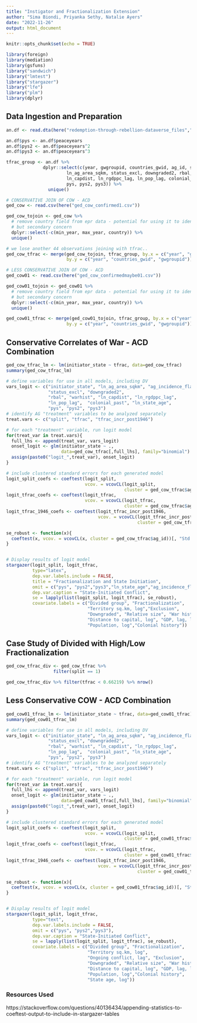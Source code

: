 ---
title: "Instigator and Fractionalization Extension"
author: "Sima Biondi, Priyanka Sethy, Natalie Ayers"
date: "2022-11-26"
output: html_document
---

```{r setup, include=FALSE}
knitr::opts_chunk$set(echo = TRUE)

library(foreign)
library(mediation)
library(gsfuns)
library("sandwich")
library("lmtest")
library("stargazer")
library("lfe")
library("plm")
library(dplyr)
```

## Data Ingestion and Preparation

```{r read in data}
an.df <- read.dta(here("redemption-through-rebellion-dataverse_files","epr_segment_level_analysis.dta"))

an.df$pys <- an.df$peaceyears
an.df$pys2 <- an.df$peaceyears^2
an.df$pys3 <- an.df$peaceyears^3

tfrac_group <- an.df %>%
              dplyr::select(c(year, gwgroupid, countries_gwid, ag_id, split, tfrac, tfrac_incr, tfrac_incr_post1946,
                       ln_ag_area_sqkm, status_excl, downgraded2, rbal, warhist, 
                       ln_capdist, ln_rgdppc_lag, ln_pop_lag, colonial_past, ln_state_age, ag_incidence_flag_lag,
                       pys, pys2, pys3)) %>% 
                unique()

# CONSERVATIVE JOIN OF COW - ACD
ged_cow <- read.csv(here("ged_cow_confirmed1.csv"))

ged_cow_tojoin <- ged_cow %>%
  # remove country field from epr data - potential for using it to identify extrastate? 
  # but secondary concern
  dplyr::select(-c(min_year, max_year, country)) %>%
  unique()

# we lose another 44 observations joining with tfrac.. 
ged_cow_tfrac <- merge(ged_cow_tojoin, tfrac_group, by.x = c("year", "gwid", "gwgroupid"),
                       by.y = c("year", "countries_gwid", "gwgroupid"))

# LESS CONSERVATIVE JOIN OF COW - ACD
ged_cow01 <- read.csv(here("ged_cow_confirmedmaybe01.csv"))

ged_cow01_tojoin <- ged_cow01 %>%
  # remove country field from epr data - potential for using it to identify extrastate? 
  # but secondary concern
  dplyr::select(-c(min_year, max_year, country)) %>%
  unique()

ged_cow01_tfrac <- merge(ged_cow01_tojoin, tfrac_group, by.x = c("year", "gwid", "gwgroupid"),
                       by.y = c("year", "countries_gwid", "gwgroupid"))
```

## Conservative Correlates of War - ACD Combination

```{r conservative regression no covars}
ged_cow_tfrac_lm <- lm(initiator_state ~ tfrac, data=ged_cow_tfrac)
summary(ged_cow_tfrac_lm)
```

```{r conservative regression full, warning=FALSE}
# define variables for use in all models, including DV
vars_logit <- c("initiator_state", "ln_ag_area_sqkm", "ag_incidence_flag_lag",
                "status_excl", "downgraded2",
                "rbal", "warhist", "ln_capdist", "ln_rgdppc_lag",
                "ln_pop_lag",  "colonial_past", "ln_state_age",
                "pys", "pys2", "pys3")
# identify AG "treatment" variables to be analyzed separately
treat.vars <- c("split", "tfrac", "tfrac_incr_post1946")

# for each "treatment" variable, run logit model
for(treat_var in treat.vars){
  full_lhs <- append(treat_var, vars_logit)
  onset_logit <- glm(initiator_state ~ ., 
                     data=ged_cow_tfrac[,full_lhs], family="binomial")
  assign(paste0("logit_",treat_var), onset_logit)
}

# include clustered standard errors for each generated model
logit_split_coefs <- coeftest(logit_split, 
                              vcov. = vcovCL(logit_split, 
                                             cluster = ged_cow_tfrac$ag_id))
logit_tfrac_coefs <- coeftest(logit_tfrac, 
                              vcov. = vcovCL(logit_tfrac, 
                                             cluster = ged_cow_tfrac$ag_id))
logit_tfrac_1946_coefs <- coeftest(logit_tfrac_incr_post1946, 
                                   vcov. = vcovCL(logit_tfrac_incr_post1946, 
                                                  cluster = ged_cow_tfrac$ag_id))

se_robust <- function(x){
  coeftest(x, vcov. = vcovCL(x, cluster = ged_cow_tfrac$ag_id))[, "Std. Error"]
}


# Display results of logit model
stargazer(logit_split, logit_tfrac,
          type="latex",
          dep.var.labels.include = FALSE,
          title = "Fractionalization and State Initiation",
          omit = c("pys", "pys2","pys3","ln_state_age","ag_incidence_flag_lag"),
          dep.var.caption = "State-Initiated Conflict",
          se = lapply(list(logit_split, logit_tfrac), se_robust),
          covariate.labels = c("Divided group", "Fractionalization", 
                               "Territory sq.km, log","Exclusion",
                               "Downgraded", "Relative size", "War history",
                               "Distance to capital, log", "GDP, lag, log",
                               "Population, log","Colonial history"))
```

## Case Study of Divided with High/Low Fractionalization

```{r examine divided groups with high vs low frac}
ged_cow_tfrac_div <- ged_cow_tfrac %>%
                  filter(split == 1)

ged_cow_tfrac_div %>% filter(tfrac < 0.66219) %>% nrow()
```

## Less Conservative COW - ACD Combination

```{r conservative regression no covars}
ged_cow01_tfrac_lm <- lm(initiator_state ~ tfrac, data=ged_cow01_tfrac)
summary(ged_cow01_tfrac_lm)
```

```{r conservative regression full, warning=FALSE}
# define variables for use in all models, including DV
vars_logit <- c("initiator_state", "ln_ag_area_sqkm", "ag_incidence_flag_lag",
                "status_excl", "downgraded2",
                "rbal", "warhist", "ln_capdist", "ln_rgdppc_lag",
                "ln_pop_lag",  "colonial_past", "ln_state_age",
                "pys", "pys2", "pys3")
# identify AG "treatment" variables to be analyzed separately
treat.vars <- c("split", "tfrac", "tfrac_incr_post1946")

# for each "treatment" variable, run logit model
for(treat_var in treat.vars){
  full_lhs <- append(treat_var, vars_logit)
  onset_logit <- glm(initiator_state ~ ., 
                     data=ged_cow01_tfrac[,full_lhs], family="binomial")
  assign(paste0("logit_",treat_var), onset_logit)
}

# include clustered standard errors for each generated model
logit_split_coefs <- coeftest(logit_split, 
                              vcov. = vcovCL(logit_split, 
                                             cluster = ged_cow01_tfrac$ag_id))
logit_tfrac_coefs <- coeftest(logit_tfrac, 
                              vcov. = vcovCL(logit_tfrac, 
                                             cluster = ged_cow01_tfrac$ag_id))
logit_tfrac_1946_coefs <- coeftest(logit_tfrac_incr_post1946, 
                                   vcov. = vcovCL(logit_tfrac_incr_post1946, 
                                                  cluster = ged_cow01_tfrac$ag_id))

se_robust <- function(x){
  coeftest(x, vcov. = vcovCL(x, cluster = ged_cow01_tfrac$ag_id))[, "Std. Error"]
}


# Display results of logit model
stargazer(logit_split, logit_tfrac,
          type="text",
          dep.var.labels.include = FALSE,
          omit = c("pys", "pys2","pys3"),
          dep.var.caption = "State-Initiated Conflict",
          se = lapply(list(logit_split, logit_tfrac), se_robust),
          covariate.labels = c("Divided group", "Fractionalization", 
                               "Territory sq.km, log",
                               "Ongoing conflict, lag", "Exclusion",
                               "Downgraded", "Relative size", "War history",
                               "Distance to capital, log", "GDP, lag, log",
                               "Population, log","Colonial history",
                               "State age, log"))
```

### Resources Used

https://stackoverflow.com/questions/40136434/appending-statistics-to-coeftest-output-to-include-in-stargazer-tables
